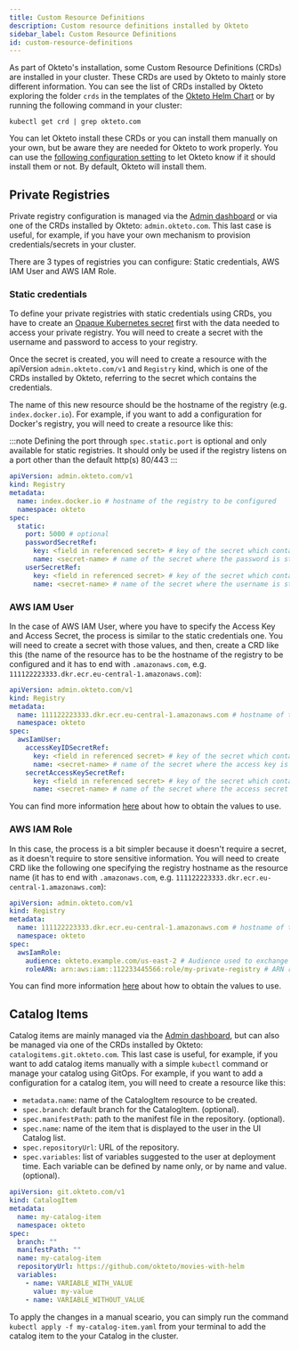 ```yaml
---
title: Custom Resource Definitions
description: Custom resource definitions installed by Okteto
sidebar_label: Custom Resource Definitions
id: custom-resource-definitions
---
```



As part of Okteto's installation, some Custom Resource Definitions (CRDs) are installed in your cluster. These CRDs are used by Okteto to mainly store different information. You can see the list of CRDs installed by Okteto exploring the folder `crds` in the templates of the [Okteto Helm Chart](https://artifacthub.io/packages/helm/okteto/okteto) or by running the following command in your cluster:

```console
kubectl get crd | grep okteto.com
```

You can let Okteto install these CRDs or you can install them manually on your own, but be aware they are needed for Okteto to work properly. You can use the [following configuration setting](self-hosted/helm-configuration.mdx#crds) to let Okteto know if it should install them or not. By default, Okteto will install them.

## Private Registries

Private registry configuration is managed via the [Admin dashboard](admin/dashboard.mdx#registry-credentials) or via one of the CRDs installed by Okteto: `admin.okteto.com`. This last case is useful, for example, if you have your own mechanism to provision credentials/secrets in your cluster.

There are 3 types of registries you can configure: Static credentials, AWS IAM User and AWS IAM Role.

### Static credentials

To define your private registries with static credentials using CRDs, you have to create an [Opaque Kubernetes secret](https://kubernetes.io/docs/concepts/configuration/secret/#creating-a-secret) first with the data needed to access your private registry.
You will need to create a secret with the username and password to access to your registry.

Once the secret is created, you will need to create a resource with the apiVersion `admin.okteto.com/v1` and `Registry` kind, which is one of the CRDs installed by Okteto, referring to the secret which contains the credentials.

The name of this new resource should be the hostname of the registry (e.g. `index.docker.io`).
For example, if you want to add a configuration for Docker's registry, you will need to create a resource like this:

:::note
Defining the port through `spec.static.port` is optional and only available for static registries. It should only be used if the registry listens on a port other than the default http(s) 80/443
:::

```yaml
apiVersion: admin.okteto.com/v1
kind: Registry
metadata:
  name: index.docker.io # hostname of the registry to be configured
  namespace: okteto
spec:
  static:
    port: 5000 # optional
    passwordSecretRef:
      key: <field in referenced secret> # key of the secret which contains the password
      name: <secret-name> # name of the secret where the password is stored
    userSecretRef:
      key: <field in referenced secret> # key of the secret which contains the username
      name: <secret-name> # name of the secret where the username is stored
```

### AWS IAM User

In the case of AWS IAM User, where you have to specify the Access Key and Access Secret, the process is similar to the static credentials one.
You will need to create a secret with those values, and then, create a CRD like this (the name of the resource has to be the hostname of the registry to be configured and it has to end with `.amazonaws.com`, e.g. `111122223333.dkr.ecr.eu-central-1.amazonaws.com`):

```yaml
apiVersion: admin.okteto.com/v1
kind: Registry
metadata:
  name: 111122223333.dkr.ecr.eu-central-1.amazonaws.com # hostname of the registry to be configured
  namespace: okteto
spec:
  awsIamUser:
    accessKeyIDSecretRef:
      key: <field in referenced secret> # key of the secret which contains the access key
      name: <secret-name> # name of the secret where the access key is stored
    secretAccessKeySecretRef:
      key: <field in referenced secret> # key of the secret which contains the access secret key
      name: <secret-name> # name of the secret where the access secret is stored
```

You can find more information [here](admin/registry-credentials/amazon-ecr.mdx#using-iam-user-credentials) about how to obtain the values to use.

### AWS IAM Role

In this case, the process is a bit simpler because it doesn't require a secret, as it doesn't require to store sensitive information. You will need to
create CRD like the following one specifying the registry hostname as the resource name (it has to end with `.amazonaws.com`, e.g. `111122223333.dkr.ecr.eu-central-1.amazonaws.com`):

```yaml
apiVersion: admin.okteto.com/v1
kind: Registry
metadata:
  name: 111122223333.dkr.ecr.eu-central-1.amazonaws.com # hostname of the registry to be configured
  namespace: okteto
spec:
  awsIamRole:
    audience: okteto.example.com/us-east-2 # Audience used to exchange token to access the registry
    roleARN: arn:aws:iam::112233445566:role/my-private-registry # ARN role with the permissions needed to access to the registry
```

You can find more information [here](admin/registry-credentials/amazon-ecr.mdx#using-openid-connect-oidc-federation) about how to obtain the values to use.

## Catalog Items

Catalog items are mainly managed via the [Admin dashboard](admin/dashboard.mdx#catalog), but can also be managed via one of the CRDs installed by Okteto: `catalogitems.git.okteto.com`. This last case is useful, for example, if you want to add catalog items manually with a simple `kubectl` command or manage your catalog using GitOps.
For example, if you want to add a configuration for a catalog item, you will need to create a resource like this:

- `metadata.name`: name of the CatalogItem resource to be created.
- `spec.branch`: default branch for the CatalogItem. (optional).
- `spec.manifestPath`: path to the manifest file in the repository. (optional).
- `spec.name`: name of the item that is displayed to the user in the UI Catalog list.
- `spec.repositoryUrl`: URL of the repository.  
- `spec.variables`: list of variables suggested to the user at deployment time. Each variable can be defined by name only, or by name and value. (optional).

```yaml title="my-catalog-item.yaml"
apiVersion: git.okteto.com/v1
kind: CatalogItem
metadata:
  name: my-catalog-item
  namespace: okteto
spec:
  branch: ""
  manifestPath: ""
  name: my-catalog-item
  repositoryUrl: https://github.com/okteto/movies-with-helm
  variables:
    - name: VARIABLE_WITH_VALUE
      value: my-value
    - name: VARIABLE_WITHOUT_VALUE
```

To apply the changes in a manual sceario, you can simply run the command `kubectl apply -f my-catalog-item.yaml` from your terminal to add the catalog item to the your Catalog in the cluster.
